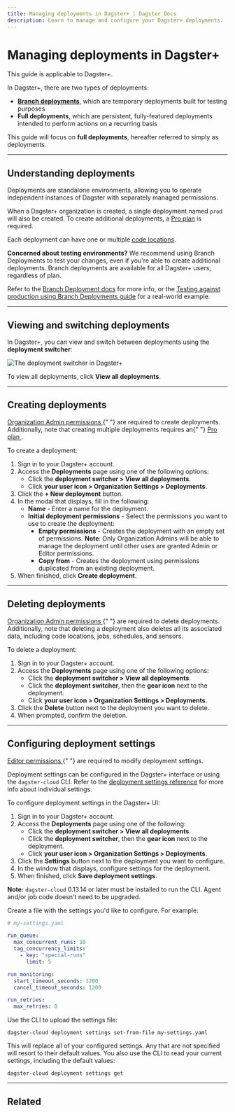```yaml
---
title: Managing deployments in Dagster+ | Dagster Docs
description: Learn to manage and configure your Dagster+ deployments.
---
```


# Managing deployments in Dagster+

<Note>This guide is applicable to Dagster+.</Note>

In Dagster+, there are two types of deployments:

- [**Branch deployments**](/dagster-plus/managing-deployments/branch-deployments), which are temporary deployments built for testing purposes
- **Full deployments**, which are persistent, fully-featured deployments intended to perform actions on a recurring basis

This guide will focus on **full deployments**, hereafter referred to simply as deployments.

---

## Understanding deployments

Deployments are standalone environments, allowing you to operate independent instances of Dagster with separately managed permissions.

When a Dagster+ organization is created, a single deployment named `prod` will also be created. To create additional deployments, a [Pro plan](https://dagster.io/pricing) is required.

Each deployment can have one or multiple [code locations](/dagster-plus/managing-deployments/code-locations).

**Concerned about testing environments?** We recommend using Branch Deployments to test your changes, even if you're able to create additional deployments. Branch deployments are available for all Dagster+ users, regardless of plan.

Refer to the [Branch Deployment docs](/dagster-plus/managing-deployments/branch-deployments) for more info, or the [Testing against production using Branch Deployments guide](/guides/dagster/branch_deployments) for a real-world example.

---

## Viewing and switching deployments

In Dagster+, you can view and switch between deployments using the **deployment switcher**:

<Image
alt="The deployment switcher in Dagster+"
src="/images/dagster-cloud/developing-testing/deployments/deployment-switcher.png"
width={660}
height={207}
/>

To view all deployments, click **View all deployments**.

---

## Creating deployments

<Note>
  <a href="/dagster-plus/account/managing-users#understanding-user-permissions">
    Organization Admin permissions
  </a>{" "}
  are required to create deployments. Additionally, note that creating multiple
  deployments requires an{" "}
  <a href="https://dagster.io/pricing" target="new">
    Pro plan
  </a>
  .
</Note>

To create a deployment:

1. Sign in to your Dagster+ account.
2. Access the **Deployments** page using one of the following options:
   - Click the **deployment switcher > View all deployments**.
   - Click **your user icon > Organization Settings > Deployments**.
3. Click the **+ New deployment** button.
4. In the modal that displays, fill in the following:
   - **Name** - Enter a name for the deployment.
   - **Initial deployment permissions** - Select the permissions you want to use to create the deployment:
     - **Empty permissions** - Creates the deployment with an empty set of permissions. **Note**: Only Organization Admins will be able to manage the deployment until other uses are granted Admin or Editor permissions.
     - **Copy from** - Creates the deployment using permissions duplicated from an existing deployment.
5. When finished, click **Create deployment**.

---

## Deleting deployments

<Note>
  <a href="/dagster-plus/account/managing-users#understanding-user-permissions">
    Organization Admin permissions
  </a>{" "}
  are required to delete deployments. Additionally, note that deleting a
  deployment also deletes all its associated data, including code locations,
  jobs, schedules, and sensors.
</Note>

To delete a deployment:

1. Sign in to your Dagster+ account.
2. Access the **Deployments** page using one of the following options:
   - Click the **deployment switcher > View all deployments**.
   - Click the **deployment switcher**, then the **gear icon** next to the deployment.
   - Click **your user icon > Organization Settings > Deployments**.
3. Click the **Delete** button next to the deployment you want to delete.
4. When prompted, confirm the deletion.

---

## Configuring deployment settings

<Note>
  <a href="/dagster-plus/account/managing-users#understanding-user-permissions">
    Editor permissions
  </a>{" "}
  are required to modify deployment settings.
</Note>

Deployment settings can be configured in the Dagster+ interface or using the `dagster-cloud` CLI. Refer to the [deployment settings reference](/dagster-plus/managing-deployments/deployment-settings-reference) for more info about individual settings.

<TabGroup>
  <TabItem name="Dagster+">
   To configure deployment settings in the Dagster+ UI:

   <ol>
    <li>Sign in to your Dagster+ account.</li>
    <li>Access the <strong>Deployments</strong> page using one of the following:
     <ul>
      <li>Click the <strong>deployment switcher > View all deployments</strong>.</li>
      <li>Click the <strong>deployment switcher</strong>, then the <strong>gear icon</strong> next to the deployment.</li>
      <li>Click <strong>your user icon > Organization Settings > Deployments</strong>.</li>
     </ul>
    </li>
    <li>Click the <strong>Settings</strong> button next to the deployment you want to configure.</li>
    <li>In the window that displays, configure settings for the deployment.</li>
    <li>When finished, click <strong>Save deployment settings</strong>.</li>
   </ol>
  </TabItem>
  <TabItem name="dagster-cloud CLI">
<Note>
<strong>Note:</strong> <code>dagster-cloud</code> 0.13.14 or later must be installed to run the CLI. Agent and/or job code doesn't need to be upgraded.
</Note>

Create a file with the settings you'd like to configure. For example:

```yaml
# my-settings.yaml

run_queue:
  max_concurrent_runs: 10
  tag_concurrency_limits:
    - key: "special-runs"
      limit: 5

run_monitoring:
  start_timeout_seconds: 1200
  cancel_timeout_seconds: 1200

run_retries:
  max_retries: 0
```

Use the CLI to upload the settings file:

```shell
dagster-cloud deployment settings set-from-file my-settings.yaml
```

This will replace all of your configured settings. Any that are not specified will resort to their default values. You also use the CLI to read your current settings, including the default values:

```shell
dagster-cloud deployment settings get
```

  </TabItem>
</TabGroup>

---

## Related

<ArticleList>
  <ArticleListItem
    title="Dagster+ deployment settings reference"
    href="/dagster-plus/managing-deployments/deployment-settings-reference"
  ></ArticleListItem>
  <ArticleListItem
    title="Managing code locations in Dagster+"
    href="/dagster-plus/managing-deployments/code-locations"
  ></ArticleListItem>
  <ArticleListItem
    title="Branch Deployments in Dagster+"
    href="/dagster-plus/managing-deployments/branch-deployments"
  ></ArticleListItem>
  <ArticleListItem
    title="Testing against production using Branch Deployments"
    href="/guides/dagster/branch_deployments"
  ></ArticleListItem>
  <ArticleListItem
    title="Using the dagster-cloud CLI"
    href="/dagster-plus/managing-deployments/dagster-plus-cli"
  ></ArticleListItem>
  <ArticleListItem
    title="Managing users in Dagster+"
    href="/dagster-plus/account/managing-users"
  ></ArticleListItem>
</ArticleList>
